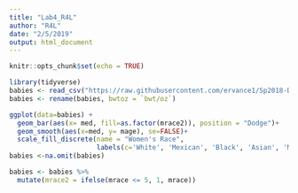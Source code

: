 ```yaml
---
title: "Lab4_R4L"
author: "R4L"
date: "2/5/2019"
output: html_document
---
```


```r
knitr::opts_chunk$set(echo = TRUE)
```


```r
library(tidyverse)
babies <- read_csv("https://raw.githubusercontent.com/ervance1/Sp2018-Data-Science-repo/master/babies2a.dat")
babies <- rename(babies, bwtoz = `bwt/oz`)
```


```r
ggplot(data=babies) +
  geom_bar(aes(x= med, fill=as.factor(mrace2)), position = "Dodge")+
  geom_smooth(aes(x=med, y= mage), se=FALSE)+
  scale_fill_discrete(name = "Women's Race",
                      labels(c='White', 'Mexican', 'Black', 'Asian', 'Mix', 'Unknown'))
babies <-na.omit(babies)
```

```r
babies <- babies %>%
  mutate(mrace2 = ifelse(mrace <= 5, 1, mrace))
```